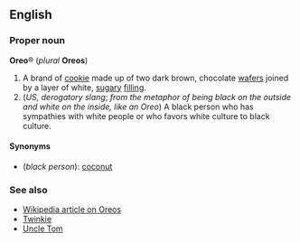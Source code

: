==English==
===Proper noun===
'''Oreo'''&reg; (''plural'' '''Oreos''')

#A brand of [[cookie]] made up of two dark brown, chocolate [[wafer]]s joined by a layer of white, [[sugary]] [[filling]].<!--Note: the filling is not cream-->
#(''US, derogatory slang''; ''from the metaphor of being black on the outside and white on the inside, like an Oreo'') A black person who has sympathies with white people or who favors white culture to black culture.

====Synonyms====
*(''black person''): [[coconut]]

===See also===
*[[w:Oreo|Wikipedia article on Oreos]]
*[[Twinkie]]
*[[Uncle Tom]]